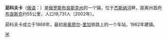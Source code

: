 '''茹科夫卡'''（[[俄语|俄语]]：'''{{lang|ru|Жу́ковка}}'''）是[[俄罗斯|俄罗斯]][[布良斯克州|布良斯克州]]的一个镇，位于[[杰斯纳河|杰斯纳河]]畔，距离州首府[[布良斯克|布良斯克]]约55公里，人口19,731人（2002年）。

茹科夫卡成立于1868年，最初是[[奥廖尔|奥廖尔]]-[[里加|里加]]铁路上的一个车站，1962年建镇。

{{布良斯克州城市}}
{{Russia-geo-stub}}

[[Category:布良斯克州城市|Ж]]